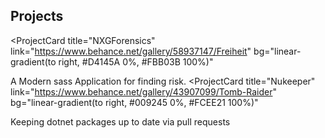 ## Projects

<ProjectCard
  title="NXGForensics"
  link="https://www.behance.net/gallery/58937147/Freiheit"
  bg="linear-gradient(to right, #D4145A 0%, #FBB03B 100%)"
>
  A Modern sass Application for finding risk.
</ProjectCard>
<ProjectCard
  title="Nukeeper"
  link="https://www.behance.net/gallery/43907099/Tomb-Raider"
  bg="linear-gradient(to right, #009245 0%, #FCEE21 100%)"
>
  Keeping dotnet packages up to date via pull requests
</ProjectCard>
